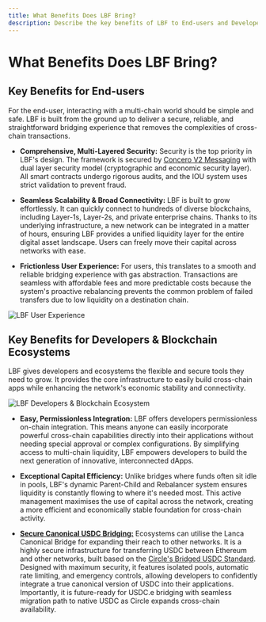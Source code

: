 ```yaml
---
title: What Benefits Does LBF Bring?
description: Describe the key benefits of LBF to End-users and Developers & Blockchain Ecosystems.
---
```


# What Benefits Does LBF Bring?

## Key Benefits for End-users

For the end-user, interacting with a multi-chain world should be simple and safe. LBF is built from the ground up to deliver a secure, reliable, and straightforward bridging experience that removes the complexities of cross-chain transactions.

* **Comprehensive, Multi-Layered Security:** Security is the top priority in LBF's design. The framework is secured by [Concero V2 Messaging](https://docs.concero.io/introduction/concero-differences) with dual layer security model (cryptographic and economic security layer). All smart contracts undergo rigorous audits, and the IOU system uses strict validation to prevent fraud.

* **Seamless Scalability & Broad Connectivity:** LBF is built to grow effortlessly. It can quickly connect to hundreds of diverse blockchains, including Layer-1s, Layer-2s, and private enterprise chains. Thanks to its underlying infrastructure, a new network can be integrated in a matter of hours, ensuring LBF provides a unified liquidity layer for the entire digital asset landscape. Users can freely move their capital across networks with ease.

* **Frictionless User Experience:** For users, this translates to a smooth and reliable bridging experience with gas abstraction. Transactions are seamless with affordable fees and more predictable costs because the system's proactive rebalancing prevents the common problem of failed transfers due to low liquidity on a destination chain.

![LBF User Experience](../introduction/lbf-user-experience.png)

## Key Benefits for Developers & Blockchain Ecosystems

LBF gives developers and ecosystems the flexible and secure tools they need to grow. It provides the core infrastructure to easily build cross-chain apps while enhancing the network's economic stability and connectivity.

![LBF Developers & Blockchain Ecosystem](../introduction/lbf-dev-ecosystem-growth.png)

* **Easy, Permissionless Integration:** LBF offers developers permissionless on-chain integration. This means anyone can easily incorporate powerful cross-chain capabilities directly into their applications without needing special approval or complex configurations. By simplifying access to multi-chain liquidity, LBF empowers developers to build the next generation of innovative, interconnected dApps.

* **Exceptional Capital Efficiency:** Unlike bridges where funds often sit idle in pools, LBF's dynamic Parent-Child and Rebalancer system ensures liquidity is constantly flowing to where it's needed most. This active management maximises the use of capital across the network, creating a more efficient and economically stable foundation for cross-chain activity.

* [**Secure Canonical USDC Bridging:**](/lanca-canonical-bridge/overview) Ecosystems can utilise the Lanca Canonical Bridge for expanding their reach to other networks. It is a highly secure infrastructure for transferring USDC between Ethereum and other networks, built based on the [Circle's Bridged USDC Standard](https://www.circle.com/bridged-usdc). Designed with maximum security, it features isolated pools, automatic rate limiting, and emergency controls, allowing developers to confidently integrate a true canonical version of USDC into their applications. Importantly, it is future-ready for USDC.e bridging with seamless migration path to native USDC as Circle expands cross-chain availability.